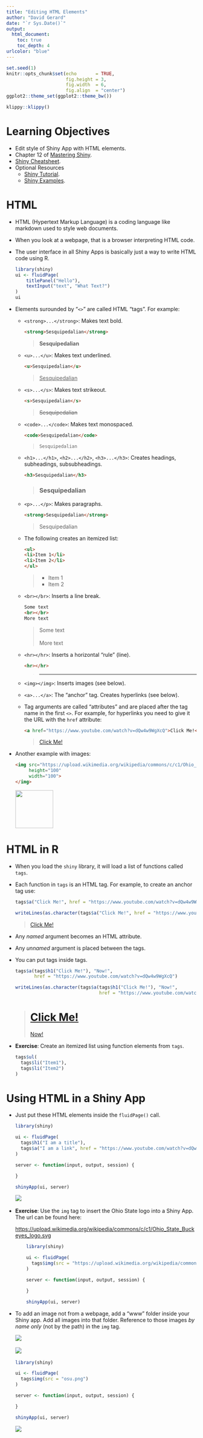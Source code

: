 ```yaml
---
title: "Editing HTML Elements"
author: "David Gerard"
date: "`r Sys.Date()`"
output:  
  html_document:
    toc: true
    toc_depth: 4
urlcolor: "blue"
---
```


```r
set.seed(1)
knitr::opts_chunk$set(echo       = TRUE, 
                      fig.height = 3, 
                      fig.width  = 6,
                      fig.align  = "center")
ggplot2::theme_set(ggplot2::theme_bw())
```

```r
klippy::klippy()
```

# Learning Objectives

- Edit style of Shiny App with HTML elements.
- Chapter 12 of [Mastering Shiny](https://mastering-shiny.org/).
- [Shiny Cheatsheet](https://github.com/rstudio/cheatsheets/blob/master/shiny.pdf).
- Optional Resources
  - [Shiny Tutorial](https://stat545.com/shiny00_index.html).
  - [Shiny Examples](https://github.com/rstudio/shiny-examples).

# HTML

- HTML (Hypertext Markup Language) is a coding language like markdown used
  to style web documents.
  
- When you look at a webpage, that is a browser interpreting HTML code.

- The user interface in all Shiny Apps is basically just a way to write
  HTML code using R.
  
    ```r
    library(shiny)
    ui <- fluidPage(
        titlePanel("Hello"),
        textInput("text", "What Text?")
    )
    ui
    ```
  
- Elements surounded by "`<>`" are called HTML "tags". For example:
  - `<strong>...</strong>`: Makes text bold.
  
    ```html
    <strong>Sesquipedalian</strong>
    ```
    
    > <strong>Sesquipedalian</strong>
  
  - `<u>...</u>`: Makes text underlined.
  
    ```html
    <u>Sesquipedalian</u>
    ```
    
     > <u>Sesquipedalian</u>
  
  
  - `<s>...</s>`: Makes text strikeout.
  
    ```html
    <s>Sesquipedalian</s>
    ```
    
     > <s>Sesquipedalian</s>
  
  
  - `<code>...</code>`: Makes text monospaced.
  
    ```html
    <code>Sesquipedalian</code>
    ```
    
     > <code>Sesquipedalian</code>
  
  
  - `<h1>...</h1>`, `<h2>...</h2>`, `<h3>...</h3>`: Creates headings, 
    subheadings, subsubheadings.
  
    ```html
    <h3>Sesquipedalian</h3>
    ```
    
     > <h3>Sesquipedalian</h3>
  
  
  - `<p>...</p>`: Makes paragraphs.
  
    ```html
    <strong>Sesquipedalian</strong>
    ```
    
     > <p>Sesquipedalian</p>
  
  - The following creates an itemized list:
    ``` html
    <ul>
    <li>Item 1</li>
    <li>Item 2</li>
    </ul>
    ```
    
    > <ul>
    > <li>Item 1</li>
    > <li>Item 2</li>
    > </ul>
    
  - `<br></br>`: Inserts a line break.

    ``` html
    Some text
    <br></br>
    More text
    ```
    
    > Some text
    > <br></br>
    > More text


  - `<hr></hr>`: Inserts a horizontal "rule" (line).
  
    ``` html
    <hr></hr>
    ```
    
    > <hr></hr>
  
  - `<img></img>`: Inserts images (see below).
    
  - `<a>...</a>`: The "anchor" tag. Creates hyperlinks (see below).

  - Tag arguments are called "attributes" and are placed after the tag name
    in the first `<>`. For example, for hyperlinks you need to give it the
    URL with the `href` attribute:
  
    ``` html
    <a href="https://www.youtube.com/watch?v=dQw4w9WgXcQ">Click Me!</a>
    ```
    
    > <a href="https://www.youtube.com/watch?v=dQw4w9WgXcQ">Click Me!</a>

- Another example with images:

    ``` html
    <img src="https://upload.wikimedia.org/wikipedia/commons/c/c1/Ohio_State_Buckeyes_logo.svg" 
         height="100" 
         width="100">
    </img>
    ```
    
    <img src="https://upload.wikimedia.org/wikipedia/commons/c/c1/Ohio_State_Buckeyes_logo.svg" 
         height="100" 
         width="100">
    </img>

  
# HTML in R

- When you load the `shiny` library, it will load a list of functions called
  `tags`.
  
- Each function in `tags` is an HTML tag. For example, to create an anchor
  tag use:
  
    ```r
    tags$a("Click Me!", href = "https://www.youtube.com/watch?v=dQw4w9WgXcQ")
    ```
    ```r
    writeLines(as.character(tags$a("Click Me!", href = "https://www.youtube.com/watch?v=dQw4w9WgXcQ")))
    ```
    
    > <a href="https://www.youtube.com/watch?v=dQw4w9WgXcQ">Click Me!</a>
    
- Any *named* argument becomes an HTML attribute.

- Any *unnamed* argument is placed between the tags.

- You can put tags inside tags.

    ```r
    tags$a(tags$h1("Click Me!"), "Now!",
           href = "https://www.youtube.com/watch?v=dQw4w9WgXcQ")
    ```
    ```r
    writeLines(as.character(tags$a(tags$h1("Click Me!"), "Now!", 
                                   href = "https://www.youtube.com/watch?v=dQw4w9WgXcQ")))
    ```
    
    > <a href="https://www.youtube.com/watch?v=dQw4w9WgXcQ">
    >    <h1>Click Me!</h1>
    >    Now!
    > </a>



- **Exercise**: Create an itemized list using function elements from `tags`.

    ```r
    tags$ul(
      tags$li("Item1"),
      tags$li("Item2")
    )
    ```

# Using HTML in a Shiny App

- Just put these HTML elements inside the `fluidPage()` call.

    ```r
    library(shiny)
    
    ui <- fluidPage(
      tags$h1("I am a title"),
      tags$a("I am a link", href = "https://www.youtube.com/watch?v=dQw4w9WgXcQ")
    )
    
    server <- function(input, output, session) {
      
    }
    
    shinyApp(ui, server)
    ```

    ![](./cartoons/html_1.png)\ 
    
- **Exercise**: Use the `img` tag to insert the Ohio State logo into a
  Shiny App. The url can be found here: 

    <https://upload.wikimedia.org/wikipedia/commons/c/c1/Ohio_State_Buckeyes_logo.svg>
    
    ```r
        library(shiny)
        
        ui <- fluidPage(
          tags$img(src = "https://upload.wikimedia.org/wikipedia/commons/c/c1/Ohio_State_Buckeyes_logo.svg")
        )
        
        server <- function(input, output, session) {
          
        }
        
        shinyApp(ui, server)
    ```

- To add an image not from a webpage, add a "www" folder inside your Shiny app.
  Add all images into that folder. Reference to those images *by name only* 
  (not by the path) in the `img` tag.
  
    ![](./cartoons/html_2.png)\ 
    
    ![](./cartoons/html_3.png)\ 
  
    ```r
    library(shiny)
    
    ui <- fluidPage(
      tags$img(src = "osu.png")
    )
    
    server <- function(input, output, session) {
    
    }
    
    shinyApp(ui, server)
    ```
    
    ![](./cartoons/html_4.png)\ 
  
    
    
    
  
